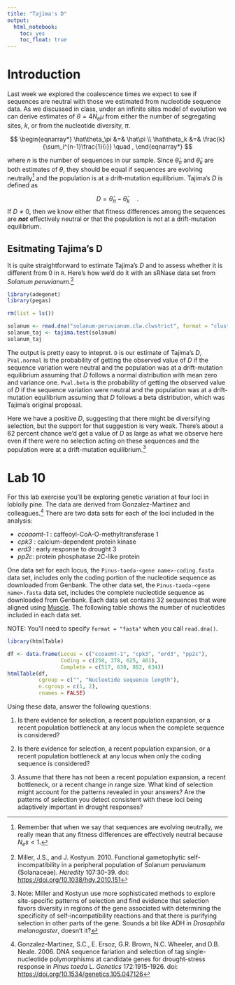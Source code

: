```yaml
---
title: "Tajima's D"
output: 
  html_notebook:
    toc: yes
    toc_float: true
---
```


# Introduction

Last week we explored the coalescence times we expect to see if sequences are neutral with those we estimated from nucleotide sequence data. As we discussed in class, under an infinite sites model of evolution we can derive estimates of $\theta = 4N_e\mu$ from either the number of segregating sites, $k$, or from the nucleotide diversity, $\pi$.

$$
\begin{eqnarray*}
\hat\theta_\pi &=& \hat\pi \\
\hat\theta_k &=& \frac{k}{\sum_i^{n-1}\frac{1}{i}} \quad ,
\end{eqnarray*}
$$

where $n$ is the number of sequences in our sample. Since $\hat\theta_\pi$ and $\hat\theta_k$ are both estimates of $\theta$, they should be equal if sequences are evolving neutrally^[Remember that when we say that sequences are evolving neutrally, we really mean that any fitness differences are effectively neutral because $N_es < 1$.] and the population is at a drift-mutation equilibrium. Tajima's $D$ is defined as

$$
D = \hat\theta_\pi - \hat\theta_k \quad .
$$
If $D \ne 0$, then we know either that fitness differences among the sequences are ***not*** effectively neutral or that the population is not at a drift-mutation equilibrium.

## Esitmating Tajima's D

It is quite straightforward to estimate Tajima's $D$ and to assess whether it is different from 0 in `R`. Here's how we'd do it with an sRNase data set from *Solanum peruvianum*.^[Miller, J.S., and J. Kostyun.  2010.  Functional gametophytic self-incompatibility in a peripheral population of Solanum peruvianum (Solanaceae). *Heredity*  107:30-39.  doi: [https://doi.org/10.1038/hdy.2010.151](https://doi.org/10.1038/hdy.2010.151)]

```r
library(adegenet)
library(pegas)

rm(list = ls())

solanum <- read.dna("solanum-peruvianum.clw.clwstrict", format = "clustal")
solanum_taj <- tajima.test(solanum)
solanum_taj
```

The output is pretty easy to intepret. `D` is our estimate of Tajima's $D$, `PVal.normal` is the probability of getting the observed value of $D$ if the sequence variation were neutral and the population was at a drift-mutation equilibrium assuming that $D$ follows a normal distribution with mean zero and variance one. `Pval.beta` is the probability of getting the observed value of $D$ if the sequence variation were neutral and the population was at a drift-mutation equilibrium assuming that $D$ follows a beta distribution, which was Tajima's original proposal.

Here we have a positive $D$, suggesting that there might be diversifying selection, but the support for that suggestion is very weak. There's about a 62 percent chance we'd get a value of $D$ as large as what we observe here even if there were no selection acting on these sequences and the population were at a drift-mutation equilibrium.^[Note: Miller and Kostyun use more sophisticated methods to explore site-specific patterns of selection and find evidence that selection favors diversity in regions of the gene associated with determining the specificity of self-incompatibility reactions and that there is purifying selection in other parts of the gene. Sounds a bit like ADH in *Drosophila melanogaster*, doesn't it?]

# Lab 10

For this lab exercise you'll be exploring genetic variation at four loci in loblolly pine. The data are derived from Gonzalez-Martinez and colleagues.^[Gonzalez-Martinez, S.C., E. Ersoz, G.R. Brown, N.C. Wheeler, and D.B. Neale.  2006.  DNA sequence fariation and selection of tag single-nucleotide polymorphisms at candidate genes for drought-stress response in *Pinus taeda* L.  *Genetics*  172:1915-1926.  doi: [https://doi.org/10.1534/genetics.105.047126](https://doi.org/10.1534/genetics.105.047126)] There are two data sets for each of the loci included in the analysis:

- *ccoaomt-1* : caffeoyl-CoA-O-methyltransferase 1
- *cpk3* : calcium-dependent protein kinase
- *erd3* : early response to drought 3
- *pp2c*: protein phosphatase 2C-like protein

One data set for each locus, the `Pinus-taeda-<gene name>-coding.fasta` data set, includes only the coding portion of the nucleotide sequence as downloaded from Genbank. The other data set, the `Pinus-taeda-<gene name>.fasta` data set, includes the complete nucleotide sequence as downloaded from Genbank. Each data set contains 32 sequences that were aligned using [Muscle](http://www.ebi.ac.uk/Tools/msa/muscle). The following table shows the number of nucleotides included in each data set.

NOTE: You'll need to specify `format = "fasta"` when you call `read.dna()`.

```r
library(htmlTable)

df <- data.frame(Locus = c("ccoaomt-1", "cpk3", "erd3", "pp2c"),
                 Coding = c(258, 378, 625, 461),
                 Complete = c(517, 630, 882, 634))
htmlTable(df, 
          cgroup = c("", "Nucleotide sequence length"),
          n.cgroup = c(1, 2),
          rnames = FALSE)
```

Using these data, answer the following questions:

1. Is there evidence for selection, a recent population expansion, or a recent population bottleneck at any locus when the complete sequence is considered?

2. Is there evidence for selection, a recent population expansion, or a recent population bottleneck at any locus when only the coding sequence is considered?

3. Assume that there has not been a recent population expansion, a recent bottleneck, or a recent change in range size. What kind of selection might account for the patterns revealed in your answers? Are the patterns of selection you detect consistent with these loci being adaptively important in drought responses?

